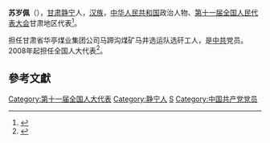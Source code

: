 '''苏岁佩'''（{{bd|1975年||}}），[[甘肃|甘肃]][[静宁|静宁]]人，[[汉族|汉族]]，[[中华人民共和国|中华人民共和国]]政治人物、[[第十一届全国人民代表大会|第十一届全国人民代表大会]]甘肃地区代表<ref>{{cite web|author=新华网|title=第十一届全国人大代表|url=http://news.xinhuanet.com/ziliao/2008-03/03/content_7708230.htm?node=36628|publisher=新华网|accessdate=2014-01-07|archive-date=2014-01-10|archive-url=https://web.archive.org/web/20140110211415/http://news.xinhuanet.com/ziliao/2008-03/03/content_7708230.htm?node=36628|dead-url=no}}</ref>。

担任甘肃省华亭煤业集团公司马蹄沟煤矿马井选运队选矸工人，是[[中共|中共]]党员。2008年起担任全国人大代表<ref>{{cite news|title=全国人大代表信息-苏岁佩|url= http://210.82.31.1:8084/delegate/viewDelegate.action?dbid=112533|accessdate=2013-04-05|newspaper=全国人大网|archive-url=https://web.archive.org/web/20140528001217/http://www.npc.gov.cn/delegate/viewDelegate.action?dbid=112533|archive-date=2014-05-28|dead-url=yes}}</ref>。

==參考文獻==
{{reflist}}

{{DEFAULTSORT:Su suipei}}
[[Category:第十一届全国人大代表|Category:第十一届全国人大代表]]
[[Category:静宁人|Category:静宁人]]
[[Category:苏姓|S]]
[[Category:中国共产党党员|Category:中国共产党党员]]
{{China-poli-bio-stub}}